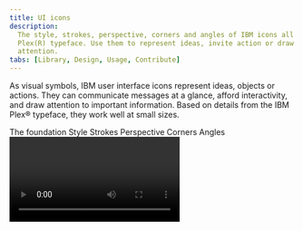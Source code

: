 ```yaml
---
title: UI icons
description:
  The style, strokes, perspective, corners and angles of IBM icons all echo our
  Plex(R) typeface. Use them to represent ideas, invite action or draw
  attention.
tabs: [Library, Design, Usage, Contribute]
---
```


<PageDescription>

As visual symbols, IBM user interface icons represent ideas, objects or actions.
They can communicate messages at a glance, afford interactivity, and draw
attention to important information. Based on details from the IBM Plex®
typeface, they work well at small sizes.

</PageDescription>

<AnchorLinks>
  <AnchorLink>The foundation</AnchorLink>
  <AnchorLink>Style</AnchorLink>
  <AnchorLink>Strokes</AnchorLink>
  <AnchorLink>Perspective</AnchorLink>
  <AnchorLink>Corners</AnchorLink>
  <AnchorLink>Angles</AnchorLink>
</AnchorLinks>

<Video vimeoId="281513611" />

## Resources

<Row className="resource-card-group">
<Column colMd={4} colLg={4} noGutterSm>
    <ResourceCard
      subTitle="IBM icons (16px, 20px) library"
      aspectRatio="2:1"
      href="sketch://add-library/cloud/028e0598-591e-428c-a490-f6ec64b15ea7"
      >

![sketch icon](../../../images/resource-cards/sketch.png)

  </ResourceCard>
</Column>
<Column colMd={4} colLg={4} noGutterSm>
    <ResourceCard
      subTitle="IBM icons (24px, 32px) library"
      aspectRatio="2:1"
      href="sketch://add-library/cloud/d530998a-c94c-4f1c-bc0e-c05417e067e3"
      >

![sketch icon](../../../images/resource-cards/sketch.png)

  </ResourceCard>
</Column>
<Column colMd={4} colLg={4} noGutterSm>
    <ResourceCard
      subTitle="IBM UI icons master"
      actionIcon="download"
      href="https://github.com/carbon-design-system/carbon/raw/master/packages/icons/master/ui-icon-master.ai"
      >

![Adobe Illustrator](../../../images/resource-cards/illustrator.png)

</ResourceCard>
</Column>
<Column colMd={4} colLg={4} noGutterSm>
    <ResourceCard
      subTitle="IBM UI icons (.svg)"
      href="https://github.com/carbon-design-system/carbon/tree/master/packages/icons/src/svg"
      >

![Github Icon](../../../images/resource-cards/github.png)

</ResourceCard>
</Column>
</Row>

## The foundation

The square grid is the underlying fabric of all IBM icons and is used as the
foundation to determine line thickness, proportion, shape and positioning across
the entire set of icons. The grid helps guide design decisions, which helps
ensure a unified approach. More importantly, it allows flexibility in creating
the appropriate shape needed to communicate the right idea.

<Video src="/videos/icon-grid.mp4" poster="/images/icon-grid-poster.svg" />

### Base grid

IBM icons are drawn on a pixel-based grid of 32px x 32px and scaled down
linearly to different sizes. Use the grid as your basic guideline to snap the
artwork in place. We recommend fine-tuning adjustments for the shape you are
trying to achieve during creation.

<ArtDirection>

![32 x 32 base grid](../images/base-grid-comp-mobile.svg)
![32 x 32 base grid](../images/base-grid-comp.svg)

</ArtDirection>

<DoDontRow>
<DoDont>

![Grid do example](../images/base-grid-do.svg)

</DoDont>
<DoDont type="dont">

![Grid don't example](../images/base-grid-dont.svg)

</DoDont>
</DoDontRow>

<DoDontRow>
<DoDont caption="Align design elements to the pixel grid.">

![Example on pixel grid](../images/align-element-do.svg)

</DoDont>
<DoDont type="dont" caption="Avoid random decimal points in the x- and y- coordinates.">

![Example off pixel grid](../images/align-element-dont.svg)

</DoDont>
</DoDontRow>

### Padding

The grid contains 2px padding. This ensures icons will retain their desired
scale and surrounding white space when exported. Only extend artwork into
the padding for additional visual weight or for specific details required to
define the shape's content, meaning or character.

<ArtDirection>

![grid padding example](../images/base-grid-padding-mobile.svg)
![grid padding example](../images/base-grid-padding.svg)

</ArtDirection>

<DoDontRow>
<DoDont caption="Icon should remain inside the padding.">

![icon with correct padding](../images/padding-do.svg)

</DoDont>
<DoDont type="dont" caption="Avoid placing part of the icon in the padding area.">

![icon with incorrect padding](../images/padding-dont.svg)

</DoDont>
</DoDontRow>

<DoDontRow>
<DoDont caption="Do extend icons into padding if additional space is needed.">

![example showing how to correctly extend icons in to padding](../images/padding-extend.svg)

</DoDont>
<DoDont type="dont" caption="Don’t crowd the design elements—make sure there is enough space between them.">

![example showing incorrect icon padding](../images/padding-crowd.svg)

</DoDont>
</DoDontRow>

### Keyshapes

Key lines give you consistent sizes for basic shapes or proportions across the
icon set. This makes it easier to create a visually stable foundation and helps
to establish relationships between the similarly proportioned icons and the
objects or ideas they represent.

<ArtDirection>

![keyshape comp](../images/keyshape-comp-mobile.svg)
![keyshape comp](../images/keyshape-comp.svg)

</ArtDirection>

<ArtDirection>

![keyshape example](../images/keyshape-examples-02-mobile.svg)
![keyshape example](../images/keyshape-examples.svg)

</ArtDirection>

<DoDontRow>
<DoDont caption="Do use the keyshape that best demonstrates the proportion of the metaphor.">

![correct keyshape proportions](../images/keyshape-proportions-do.svg)

</DoDont>
<DoDont type="dont" caption="Don’t use keyshapes that don’t reflect the real form of the metaphor.">

![incorrect keyshape proportions](../images/keyshape-proportions-dont.svg)

</DoDont>
</DoDontRow>

<DoDontRow>
<DoDont caption="Do extend content beyond the keyshapes for proper form if needed.">

![proper keyshape form example](../images/keyshape-proper-form-do.svg)

</DoDont>
<DoDont type="dont" caption="Don’t force the content to fit inside the keyshape.">

![incorrect keyshape form example](../images/keyshape-proper-form-dont.svg)

</DoDont>
</DoDontRow>

## Style

The stylistic conventions of IBM icons deliver a meaningful bond with our
typeface IBM Plex®. Each icon is intentionally designed to harmoniously pair by
sharing distinct details and characteristics found in the letterforms. The video
below demonstrates some of these relationships between icons and letters which
allows them to family well together visually.

<Video src="/videos/icon-style.mp4" poster="/images/icon-style-poster.jpg" />

<Row className="mock-gallery">
<Column colMd={4} colLg={6}>
<ArtDirection>

![rounded exterior icon example](../images/style-rounded-exteriors-mobile.svg)
![rounded exterior icon example](../images/style-rounded-exteriors.svg)

</ArtDirection>
<Caption>Rounded exteriors with 90° interiors</Caption>

</Column>
<Column colMd={4} colLg={6}>
<ArtDirection>

![square terminals example](../images/style-square-terminals-mobile.svg)
![square terminals example](../images/style-square-terminals.svg)

</ArtDirection>
<Caption>Square terminals</Caption>

</Column>
</Row>

<Row className="mock-gallery">
<Column colMd={4} colLg={6}>

![slab characteristics](../images/style-slab-characteristics.svg)

<Caption>Slab characteristics</Caption>

</Column>
<Column colMd={4} colLg={6}>

![distinctive point on tips](../images/style-distinctive-tips.svg)

<Caption>Distinctive point on tips</Caption>

</Column>
</Row>

## Strokes

One icon should not look heavier or lighter than other icons of the same size.
Nor should there be different weights within one icon. Maintain the same visual
weight by using a 2px stroke for all icons. There are a few exceptions to this
rule which occurs when the icon is complex or has a certain density of line. See
examples shown here.

<ArtDirection>

![uniform visual stroke weight](../images/strokes-visual-weight-mobile.svg)
![uniform visual stroke weight](../images/strokes-visual-weight.svg)

</ArtDirection>

<DoDontRow>
<DoDont caption="Do be consistent with 2px stroke weights.">

![consistent stroke weights](../images/strokes-consistent-weights-do.svg)

</DoDont>
<DoDont type="dont" caption="Don’t use inconsistent stroke weights. They’ll feel unbalanced and look like a mistake.">

![inconsistent stroke weights](../images/strokes-consistent-weights-dont.svg)

</DoDont>
</DoDontRow>

<DoDontRow>
<DoDont caption="Do use a 1.5px stroke in instances where complex details are unavoidable.">

![complex details with stroke example](../images/strokes-complex-details-do.svg)

</DoDont>
<DoDont type="dont" caption="Don’t make icons feel visually heavier than the rest of the set.">

![incorrect stroke examples](../images/strokes-complex-details-dont.svg)

</DoDont>
</DoDontRow>

## Perspective

The IBM icons are designed and ready to use. However, if creating a new icon to
contribute to the library, please be sure to avoid dimensional representations.
Use more objective vantage points that are straight-on, or profile views.

<DoDontRow>
<DoDont caption="Use icon as it is.">

![correct icon perspective](../images/perspective-do.svg)

</DoDont>
<DoDont type="dont" caption="Don’t create icon dimensional.">

![incorrect icon in dimensional](../images/perspective-dont.svg)

</DoDont>
</DoDontRow>

## Corners

Use a consistent corner radius of 2px for rounded shapes. The 2px radius can be
increased by a multiple of two when necessary to make the icon’s metaphor
understandable or object shape clearly defined. Use an additional radius to make the metaphor reflect the real form of the
object.

<!-- TODO: join mobiles images and add ArtDirection -->

<ArtDirection>

![match corner radius to icon shape](../images/corner-radius-comp-02-mobile.svg)
![match corner radius to icon shape](../images/corner-radius-comp1.svg)

</ArtDirection>

<DoDontRow>
<DoDont caption="Do use squared corners when needed to reflect the real form of the metaphor.">

![corner radius example](../images/corner-radius-do.svg)

</DoDont>
<DoDont type="dont" caption="Don’t force rounded corners if they don’t work for your metaphor.">

![incorrect rounded corners](../images/corner-radius-dont.svg)

</DoDont>
</DoDontRow>

<DoDontRow>
<DoDont caption="Do square the tips of arrows.">

![square tip arrows](../images/arrows-do.svg)

</DoDont>
<DoDont type="dont" caption="Don’t use rounded arrow tips.">

![rounded tip arrows](../images/arrows-dont.svg)

</DoDont>
</DoDontRow>

## Angles

Use 45° angles for even anti-aliasing. Use increments of 15° whenever possible
for other angles needed to best depict the shape you’re creating for your
metaphor. You can create harmony across the icon set by consistently making
angles sit on the same increments.

<ArtDirection>

![angles](../images/angles-rotate-comp-mobile.svg)
![angles](../images/angles-rotate-comp.svg)

</ArtDirection>
<ArtDirection>

![angles example](../images/angles-example-comp-02-mobile.svg)
![angles example](../images/angles-example-comp.svg)

</ArtDirection>

<DoDontRow>
<DoDont caption="Do use multiples of 15° or an angle that best represents the metaphor when necessary.">

![angles](../images/angles-do.svg)

</DoDont>
<DoDont type="dont" caption="Don’t use 45° angles exclusively for all icons. It won’t work.">

![incorrect angles](../images/angles-dont.svg)

</DoDont>
</DoDontRow>
